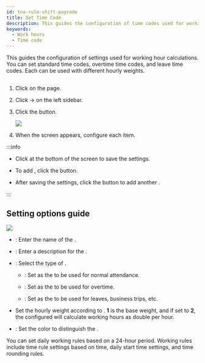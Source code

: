 ```yaml
---
id: tna-rule-shift-paycode
title: Set Time Code
description: This guides the configuration of time codes used for working hour calculations.
keywords:
  - Work hours
  - Time code
---
```


This guides the configuration of <Cmd sid='tab.payCode' product='2' className='normal' /> settings used for working hour calculations. You can set standard time codes, overtime time codes, and leave time codes. Each <Cmd sid='tab.payCode' product='2' className='normal' /> can be used with different hourly weights.

## <Cmd sid='payCode.addPayCode' product='2' className='bold' />

1. Click <Cmd sid='shell.header.tna' /> on the <Cmd sid='shell.header.launcher' /> page.

2. Click <Cmd sid='tab.shift' product='2' /> → <Cmd sid='tab.payCode' product='2' /> on the left sidebar.

3. Click the <Cmd sid='payCode.addPayCode' product='2' /> button.

   <Image src='/img/biostarx-tna-shift-paycode.png' />

4. When the <Cmd sid='payCode.addPayCode' product='2' /> screen appears, configure each item.

:::info

* Click <Cmd sid='button.apply' product='2' /> at the bottom of the screen to save the settings.

* To add <Cmd sid='tab.shift' product='2' className='normal' />, click the <Cmd sid='payCode.applyAndAddShift' product='2' /> button.

* After saving the settings, click the <Cmd sid='ta.apply_add_another' product='2' /> button to add another <Cmd sid='tab.payCode' product='2' />.

:::

## Setting options guide

<Image src='/img/biostarx-tna-shift-paycode-adding.png' />

* <Cmd sid='form.name' product='2' />: Enter the name of the <Cmd sid='tab.payCode' product='2' className='normal' />.

* <Cmd sid='form.description' product='2' />: Enter a description for the <Cmd sid='tab.payCode' product='2' className='normal' />.

* <Cmd sid='form.type' product='2' />: Select the type of <Cmd sid='tab.payCode' product='2' className='normal' />.

  * <Cmd sid='payCode.countAsAttendance' product='2' />: Set as the <Cmd sid='tab.payCode' product='2' className='normal' /> to be used for normal attendance.

  * <Cmd sid='payCode.accumulateTowardOvertime' product='2' />: Set as the <Cmd sid='tab.payCode' product='2' className='normal' /> to be used for overtime.

  * <Cmd sid='payCode.trackOnLeaveManagement' product='2' />: Set as the <Cmd sid='tab.payCode' product='2' className='normal' /> to be used for leaves, business trips, etc.

* Set the hourly weight according to <Cmd sid='tab.payCode' product='2' />. **1** is the base weight, and if set to **2**, the configured <Cmd sid='tab.payCode' product='2' className='normal' /> will calculate working hours as double per hour.

* <Cmd sid='payCode.color' product='2' />: Set the color to distinguish the <Cmd sid='tab.payCode' product='2' className='normal' />.

<NextStep>
<NextItem to='tna-rule-shift-day'>

You can set daily working rules based on a 24-hour period. Working rules include time rule settings based on time, daily start time settings, and time rounding rules.

</NextItem>
</NextStep>
